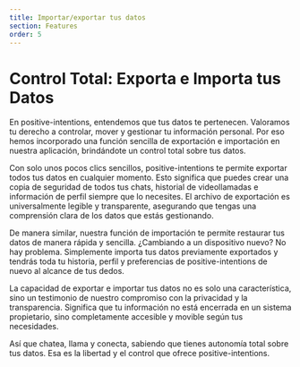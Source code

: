 ```yaml
---
title: Importar/exportar tus datos
section: Features
order: 5
---
```



# Control Total: Exporta e Importa tus Datos
<NLevelAnalytics />

En positive-intentions, entendemos que tus datos te pertenecen. Valoramos tu derecho a controlar, mover y gestionar tu información personal. Por eso hemos incorporado una función sencilla de exportación e importación en nuestra aplicación, brindándote un control total sobre tus datos.

Con solo unos pocos clics sencillos, positive-intentions te permite exportar todos tus datos en cualquier momento. Esto significa que puedes crear una copia de seguridad de todos tus chats, historial de videollamadas e información de perfil siempre que lo necesites. El archivo de exportación es universalmente legible y transparente, asegurando que tengas una comprensión clara de los datos que estás gestionando.

De manera similar, nuestra función de importación te permite restaurar tus datos de manera rápida y sencilla. ¿Cambiando a un dispositivo nuevo? No hay problema. Simplemente importa tus datos previamente exportados y tendrás toda tu historia, perfil y preferencias de positive-intentions de nuevo al alcance de tus dedos.

La capacidad de exportar e importar tus datos no es solo una característica, sino un testimonio de nuestro compromiso con la privacidad y la transparencia. Significa que tu información no está encerrada en un sistema propietario, sino completamente accesible y movible según tus necesidades.

Así que chatea, llama y conecta, sabiendo que tienes autonomía total sobre tus datos. Esa es la libertad y el control que ofrece positive-intentions.
